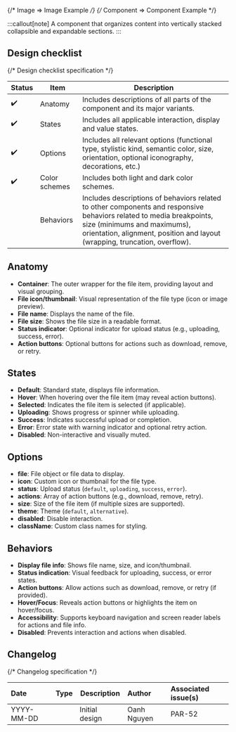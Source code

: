 
<TableOfContents />

{/* Image => Image Example */}
{/* Component => Component Example */}

:::callout[note]
A component that organizes content into vertically stacked collapsible and expandable sections.
:::

## Design checklist <span id="design-checklist"></span>

{/* Design checklist specification */}

| Status | Item          | Description                                                                                                                                                                                                                       |
| ------ | ------------- | --------------------------------------------------------------------------------------------------------------------------------------------------------------------------------------------------------------------------------- |
| ✔️     | Anatomy       | Includes descriptions of all parts of the component and its major variants.                                                                                                                                                       |
| ✔️     | States        | Includes all applicable interaction, display and value states.                                                                                                                                                                    |
| ✔️     | Options       | Includes all relevant options (functional type, stylistic kind, semantic color, size, orientation, optional iconography, decorations, etc.)                                                                                       |
| ✔️     | Color schemes | Includes both light and dark color schemes.                                                                                                                                                                                       |
|        | Behaviors     | Includes descriptions of behaviors related to other components and responsive behaviors related to media breakpoints, size (minimums and maximums), orientation, alignment, position and layout (wrapping, truncation, overflow). |

## Anatomy <span id="anatomy"></span>

- **Container**: The outer wrapper for the file item, providing layout and visual grouping.
- **File icon/thumbnail**: Visual representation of the file type (icon or image preview).
- **File name**: Displays the name of the file.
- **File size**: Shows the file size in a readable format.
- **Status indicator**: Optional indicator for upload status (e.g., uploading, success, error).
- **Action buttons**: Optional buttons for actions such as download, remove, or retry.

## States <span id="states"></span>

- **Default**: Standard state, displays file information.
- **Hover**: When hovering over the file item (may reveal action buttons).
- **Selected**: Indicates the file item is selected (if applicable).
- **Uploading**: Shows progress or spinner while uploading.
- **Success**: Indicates successful upload or completion.
- **Error**: Error state with warning indicator and optional retry action.
- **Disabled**: Non-interactive and visually muted.

## Options <span id="options"></span>

- **file**: File object or file data to display.
- **icon**: Custom icon or thumbnail for the file type.
- **status**: Upload status (`default`, `uploading`, `success`, `error`).
- **actions**: Array of action buttons (e.g., download, remove, retry).
- **size**: Size of the file item (if multiple sizes are supported).
- **theme**: Theme (`default`, `alternative`).
- **disabled**: Disable interaction.
- **className**: Custom class names for styling.

## Behaviors <span id="behaviors"></span>

- **Display file info**: Shows file name, size, and icon/thumbnail.
- **Status indication**: Visual feedback for uploading, success, or error states.
- **Action buttons**: Allow actions such as download, remove, or retry (if provided).
- **Hover/Focus**: Reveals action buttons or highlights the item on hover/focus.
- **Accessibility**: Supports keyboard navigation and screen reader labels for actions and file info.
- **Disabled**: Prevents interaction and actions when disabled.

## Changelog <span id="changelog"></span>

{/* Changelog specification */}

| Date       | Type                                                     | Description    | Author      | Associated issue(s) |
| :--------- | :------------------------------------------------------- | -------------- | :---------- | :------------------ |
| YYYY-MM-DD | <Badge size='sm' kind='glass' color='cyan' label="new"/> | Initial design | Oanh Nguyen | PAR-52              |
